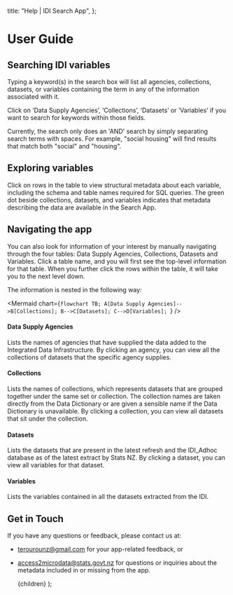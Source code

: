 
  title: "Help | IDI Search App",
};

# User Guide

## Searching IDI variables

Typing a keyword(s) in the search box will list all agencies, collections, datasets, or variables containing the term in any of the information associated with it.

Click on ‘Data Supply Agencies’, ‘Collections’, ‘Datasets’ or ‘Variables’ if you want to search for keywords within those fields.

Currently, the search only does an 'AND' search by simply separating search terms with spaces. For example, "social housing" will find results that match both "social" and "housing".

## Exploring variables

Click on rows in the table to view structural metadata about each variable, including the schema and table names required for SQL queries. The green dot beside collections, datasets, and variables indicates that metadata describing the data are available in the Search App.

## Navigating the app

You can also look for information of your interest by manually navigating through the four tables: Data Supply Agencies, Collections, Datasets and Variables. Click a table name, and you will first see the top-level information for that table. When you further click the rows within the table, it will take you to the next level down.

The information is nested in the following way:

<Mermaid
  chart={`flowchart TB;
  A[Data Supply Agencies]-->B[Collections];
  B-->C[Datasets];
  C-->D[Variables];
`}
/>

#### Data Supply Agencies

Lists the names of agencies that have supplied the data added to the Integrated Data Infrastructure. By clicking an agency, you can view all the collections of datasets that the specific agency supplies.

#### Collections

Lists the names of collections, which represents datasets that are grouped together under the same set or collection. The collection names are taken directly from the Data Dictionary or are given a sensible name if the Data Dictionary is unavailable. By clicking a collection, you can view all datasets that sit under the collection.

#### Datasets

Lists the datasets that are present in the latest refresh and the IDI_Adhoc database as of the latest extract by Stats NZ. By clicking a dataset, you can view all variables for that dataset.

#### Variables

Lists the variables contained in all the datasets extracted from the IDI.

## Get in Touch

If you have any questions or feedback, please contact us at:

- [terourounz@gmail.com](mailto:terourounz@gmail.com) for your app-related feedback, or
- [access2microdata@stats.govt.nz](mailto:access2microdata@stats.govt.nz) for questions or inquiries about the metadata included in or missing from the app.

  <ProseLayout meta={meta}>{children}</ProseLayout>
);
